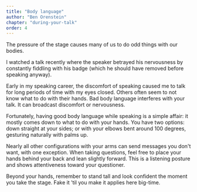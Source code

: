 ```yaml
---
title: "Body language"
author: "Ben Orenstein"
chapter: "during-your-talk"
order: 4
---
```


The pressure of the stage causes many of us to do odd things with our bodies.

I watched a talk recently where the speaker betrayed his nervousness by constantly fiddling with his badge (which he should have removed before speaking anyway).

Early in my speaking career, the discomfort of speaking caused me to talk for long periods of time with my eyes closed. Others often seem to not know what to do with their hands. Bad body language interferes with your talk. It can broadcast discomfort or nervousness.

Fortunately, having good body language while speaking is a simple affair: it mostly comes down to what to do with your hands. You have two options: down straight at your sides; or with your elbows bent around 100 degrees, gesturing naturally with palms up.

Nearly all other configurations with your arms can send messages you don't want, with one exception. When taking questions, feel free to place your hands behind your back and lean slightly forward. This is a listening posture and shows attentiveness toward your questioner.

Beyond your hands, remember to stand tall and look confident the moment you take the stage. Fake it 'til you make it applies here big-time.
